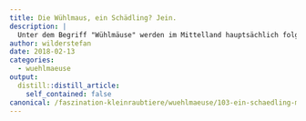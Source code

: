 ```yaml
---
title: Die Wühlmaus, ein Schädling? Jein.
description: |
  Unter dem Begriff "Wühlmäuse" werden im Mittelland hauptsächlich folgende Arten verstanden: Schermaus, Feldmaus, Erdmaus, Rötelmaus. Diese Gruppe vornehmlich in Erdgängen lebender Mäuse übernimmt zweifelsohne wichtige Funktionen in unserem Ökosystem. Sie bilden für diverse räuberische Tierarten eine reiche Nahrungsquelle. Zudem lockern Sie den Boden mit Ihren Grabtätigkeiten und bringen aktiv Biomasse in den Boden ein. In Verbindung mit der verbesserten Durchlüftung wird damit das Bodenleben und die -fruchtbarkeit gefördert. Ausserdem sorgen die Tiere für die Verbreitung von Pflanzensamen.  Landwirte und Gärtner bekämpfen aber Schermäuse, Feldmäuse und ihre nächsten Verwandten, weil Sie Ihren Kulturen Schaden zufügen. Insbesondere wenn die Wühlmäuse in grosser Zahl auftreten, können die Schäden gross sein:  Einerseits schmälert der Wurzelfrass direkt die Ernte, wobei auch Totalausfälle eintreten können.  Da die Schermaus in der Regel (wie der heute im Mittelland recht selten gewordene Maulwurf) Erdhaufen auswirft, wird andererseits bei der Mahd die Grasernte verschmutzt und die Maschine kann Schaden nehmen.    Es ist also im Interesse der Bewirtschafter von Grünland, die Vermehrung der Wühlmäuse "in den Griff zu bekommen".
author: wilderstefan
date: 2018-02-13
categories:
  - wuehlmaeuse
output:
  distill::distill_article:
    self_contained: false
canonical: /faszination-kleinraubtiere/wuehlmaeuse/103-ein-schaedling-mitnichten
---
```





<!--http://wieselundco.ch/faszination-kleinraubtiere/wuehlmaeuse/103-ein-schaedling-mitnichten-->
